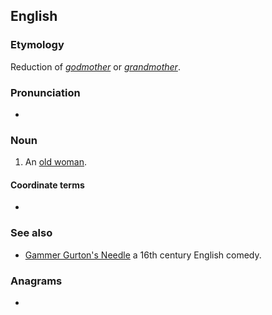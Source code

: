 ==English==

===Etymology===
Reduction of ''[[godmother]]'' or ''[[grandmother]]''.

===Pronunciation===
* {{a|UK}} {{IPA|/ɡæmə/|lang=en}}

===Noun===
{{en-noun}}

# {{lb|en|obsolete}} An [[old woman]].

====Coordinate terms====
* {{l|en|gaffer}}

===See also===
* [[w:Gammer Gurton's Needle|Gammer Gurton's Needle]] a 16th century English comedy.

===Anagrams===
* {{anagrams|en|-gramme|gramme}}